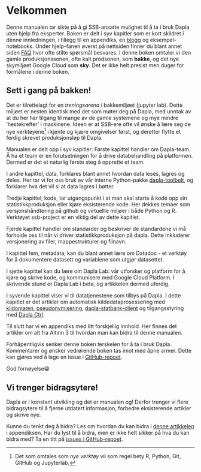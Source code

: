 # Velkommen {.unnumbered}

Denne manualen tar sikte på å gi SSB-ansatte mulighet til å ta i bruk Dapla uten hjelp fra eksperter. Boken er delt i syv kapitler som er kort skildret i denne innledningen, i tillegg til en appendiks, en [blogg](../blog/index.qmd) og eksempel-notebooks. Under hjelp-fanen øverst på nettsiden finner du blant annet siden [FAQ](../FAQ.html) hvor ofte stilte spørsmål besvares. I denne boken omtaler vi den gamle produksjonssonen, ofte kalt prodsonen, som **bakke**, og det nye skymiljøet Google Cloud som **sky**. Det er ikke helt presist men duger for formålene i denne boken.

::: {.callout-tip}
## Sett i gang på bakken!
Det er tilrettelagt for en *treningsarena* i bakkemiljøet (jupyter lab). Dette miljøet er nesten identisk med det som møter deg på Dapla, med unntak av at du her har tilgang til mange av de gamle systemene og mye mindre 'hestekrefter' i maskinene. Ideen er at SSB-ere ofte vil ønske å lære seg de nye verktøyene^[Det som omtales som *nye verktøy* vil som regel bety R, Python, Git, GitHub og Jupyterlab.] i kjente og kjære omgivelser først, og deretter flytte et ferdig skrevet produksjonsløp til Dapla.
:::

Manualen er delt opp i syv kapitler: Første kapittel handler om Dapla-team. Å ha et team er en forutsetningen for å drive databehandling på platformen. Dermed er det et naturlig første steg å opprette et team.

I andre kapittel, data, forklares blant annet hvordan data leses, lagres og deles. Her tar vi for oss bruk av vår interne Python-pakke [dapla-toolbelt](https://pypi.org/project/dapla-toolbelt/), og forklarer hva det vil si at data lagres i bøtter.

Tredje kapittel, kode, tar utgangspunkt i at man skal starte å kode opp sin statistikkproduksjon eller kjøre eksisterende kode. Her dekkes temaer som versjonshåndtering på github og virtuellle miljøer i både Python og R. Verktøyet ssb-project er en viktig del av dette kapitlet.

Fjerde kapittel handler om standarder og beskriver de standardene vi må forholde oss til når vi driver statistikkproduksjon på dapla. Dette inkluderer versjonering av filer, mappestrukturer og filnavn. 

I kapittel fem, metadata, kan du blant annet lære om Datadoc - et verktøy for å dokumentere datasett og variablene som utgjør datasettet.

I sjette kapittel kan du lære om Dapla Lab: vår utforsker og platform for å kjøre og skrive kode, og kommunisere med Google Cloud Platform. I skrivende stund er Dapla Lab i beta, og artikkelen dermed uferdig.

I syvende kapittel viser vi til datatjenestene som tilbys på Dapla. I dette kapitlet er det artikler om automatisk kildedataprosessering med [kildomaten](kildomaten.qmd), [pseudonymisering](./dapla-pseudo.qmd), [dapla-statbank-client](statistikkbanken.qmd) og tilgangsstyring med [Dapla Ctrl](dapla-ctrl.qmd).

Til slutt har vi en appendiks med litt forskjellig innhold. Her finnes det artikler om alt fra Altinn 3 til hvordan man kan bidra til denne manualen.

Forhåpentligvis senker denne boken terskelen for å ta i bruk Dapla. Kommentarer og ønsker vedrørende boken tas imot med åpne armer. Dette kan gjøres ved å lage en issue i [GitHub-repoet](https://github.com/statisticsnorway/dapla-manual/issues).

God fornøyelse😁

::: {.callout-note}
## Vi trenger bidragsytere!
Dapla er i konstant utvikling og det er manualen og! Derfor trenger vi flere bidragsytere til å fjerne utdatert informasjon, forbedre eksisterende artikler og skrive nye.

Kunne du tenkt deg å bidra? Les om hvordan du kan bidra i [denne artikkelen](./contribution.qmd) i appendiksen.
Har du lyst til å bidra, men er ikke helt sikker på hva du kan bidra med? Ta en titt på [issues i GitHub-repoet](https://github.com/statisticsnorway/dapla-manual/issues).
:::